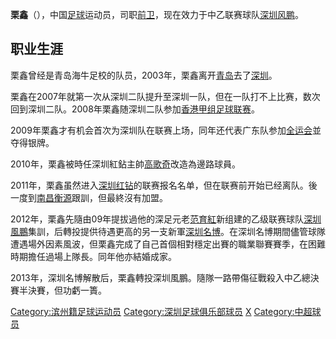 {{blpunsourced|time=2018-11-05T04:53:24+00:00}}
{{original research|time=2018-11-05T04:53:24+00:00}}
{{Football player infobox
| playername = 栗鑫
| image =
| fullname = 栗鑫
| height = 175厘米
| nickname =
| dateofbirth = {{Birth date and age|year=1989|month=11|day=9}}
| cityofbirth = [[山东|山东]][[滨州|滨州]]
| countryofbirth = {{flagicon|CHN}}[[中国|中国]]
| currentclub = 
| clubnumber = 
| position = [[前卫|前卫]]
| youthyears =
| youthclubs =
| years = 2007-2011年<br/>2012年<br/>2013年<br/>2014<br/>2015-2016年<br/>2017年
| clubs = [[深圳红钻|深圳红钻]]<br/>[[深圳名博|深圳名博]]<br/>[[深圳风鹏|深圳风鹏]]<br/>[[梅州客家足球俱乐部|梅州客家]]<br/>[[深圳人人足球俱乐部|深圳人人]]<br/>[[沈阳东进足球俱乐部|沈阳东进]]
| caps(goals) = 22 (0)<br/> 21 (6)<br/> 13 (1)<br/> 4 (0)<br/> 0 (0)
| nationalyears =
| nationalteam =
| nationalcaps(goals) =
| pcupdate = 2016年7月25日 
| ntupdate = 2009年9月25日 
| manageryears =
| managerclubs =
}}

'''栗鑫'''（{{bd|1989年|11月9日|catIdx=S}}），中国[[足球|足球]]运动员，司职[[前卫|前卫]]，现在效力于中乙联赛球队[[深圳风鹏|深圳风鹏]]。

==职业生涯==
栗鑫曾经是青岛海牛足校的队员，2003年，栗鑫离开[[青岛|青岛]]去了[[深圳|深圳]]。

栗鑫在2007年就第一次从深圳二队提升至深圳一队，但在一队打不上比赛，数次回到深圳二队。2008年栗鑫随深圳二队参加[[香港甲组足球联赛|香港甲组足球联赛]]。

2009年栗鑫才有机会首次为深圳队在联赛上场，同年还代表广东队参加[[全运会|全运会]]並夺得银牌。

2010年，栗鑫被時任深圳紅鉆主帥[[高歌奇|高歌奇]]改造為邊路球員。

2011年，栗鑫虽然进入[[深圳红钻|深圳红钻]]的联赛报名名单，但在联赛前开始已经离队。後一度到[[南昌衡源|南昌衡源]]跟訓，但最終沒有加盟。

2012年，栗鑫先隨由09年提拔過他的深足元老[[范育紅|范育紅]]新组建的乙级联赛球队[[深圳風鵬|深圳風鵬]]集訓，后轉投提供待遇更高的另一支新軍[[深圳名博|深圳名博]]。在深圳名博期間儘管球隊遭遇場外因素風波，但栗鑫完成了自己首個相對穩定出賽的職業聯賽賽季，在困難時期擔任過場上隊長。同年他亦結婚成家。

2013年，深圳名博解散后，栗鑫轉投深圳風鵬。隨隊一路帶傷征戰殺入中乙總決賽半決賽，但功虧一簣。

 	
{{2009年深圳名单}}
{{2010年中超分类名单深圳}}
{{2011年中超分类名单深圳}}
{{2012年中乙分类名单深圳艺华珠宝}}
{{2013年中乙分类名单深圳风鹏}}
{{2014年中乙分类名单梅州客家}}
{{2016年中乙分类名单深圳人人}}
{{2017年中乙分类名单沈阳东进}}

{{DEFAULTSORT:Li Xin}}
[[Category:滨州籍足球运动员|Category:滨州籍足球运动员]]
[[Category:深圳足球俱乐部球员|Category:深圳足球俱乐部球员]]
[[Category:栗姓|X]]
[[Category:中超球员|Category:中超球员]]